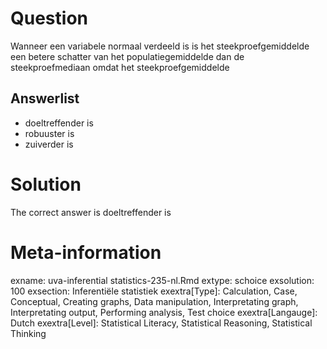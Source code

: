 Question
========

Wanneer een variabele normaal verdeeld is is het steekproefgemiddelde een betere schatter van het populatiegemiddelde dan de steekproefmediaan omdat het steekproefgemiddelde 

Answerlist
----------
* doeltreffender is
* robuuster is
* zuiverder is

Solution
========

The correct answer is  doeltreffender is 

Meta-information
================
exname: uva-inferential statistics-235-nl.Rmd 
extype: schoice 
exsolution: 100 
exsection: Inferentiële statistiek
exextra[Type]: Calculation, Case, Conceptual, Creating graphs, Data manipulation, Interpretating graph, Interpretating output, Performing analysis, Test choice 
exextra[Langauge]: Dutch 
exextra[Level]: Statistical Literacy, Statistical Reasoning, Statistical Thinking 

